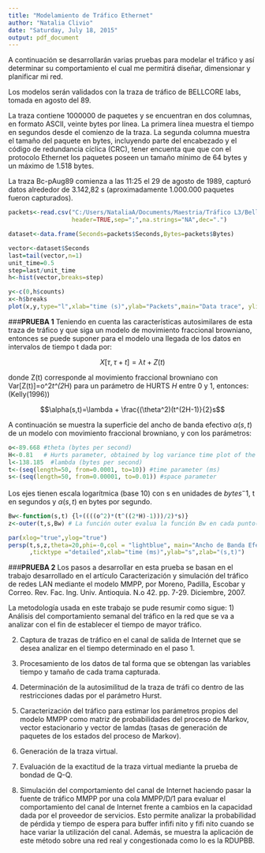 ```yaml
---
title: "Modelamiento de Tráfico Ethernet"
author: "Natalia Clivio"
date: "Saturday, July 18, 2015"
output: pdf_document
---
```

A continuación se desarrollarán varias pruebas para modelar el tráfico y así determinar su comportamiento el cual me permitirá diseñar, dimensionar y planificar mi red.

Los modelos serán validados con la traza de tráfico de BELLCORE labs, tomada en agosto del 89.

La traza contiene 1000000 de paquetes y se encuentran en dos columnas, en formato ASCII, veinte bytes por línea. La primera línea muestra el tiempo en segundos desde el comienzo de la traza. La segunda columna muestra el tamaño del paquete en bytes, incluyendo parte del encabezado y el código de redundancia cíclica (CRC), tener encuenta que que con el protocolo Ethernet los paquetes poseen un tamaño mínimo de 64 bytes y un máximo de 1.518 bytes.

La traza Bc-pAug89 comienza a las 11:25 el 29 de agosto de 1989, capturó datos alrededor de 3.142,82 s (aproximadamente 1.000.000 paquetes fueron capturados).


```r
packets<-read.csv("C:/Users/NataliaA/Documents/Maestria/Tráfico L3/Bellcore/BC-pAug89.csv",
                  header=TRUE,sep=";",na.strings="NA",dec=".")

dataset<-data.frame(Seconds=packets$Seconds,Bytes=packets$Bytes)

vector<-dataset$Seconds
last=tail(vector,n=1)
unit_time=0.5
step=last/unit_time
h<-hist(vector,breaks=step)              
````

````r
y<-c(0,h$counts)
x<-h$breaks
plot(x,y,type="l",xlab="time (s)",ylab="Packets",main="Data trace", ylim=c(0,500))
````

 
###**PRUEBA 1** 
Teniendo en cuenta las características autosimilares de esta traza de tráfico y que siga un modelo de movimiento fraccional browniano,  entonces se puede suponer para el modelo una llegada de los datos en intervalos de tiempo t dada por:

$$X[\tau,\tau+t]=\lambda t+Z(t)$$
 
donde Z(t) corresponde al movimiento fraccional browniano con Var[Z(t)]=o^2*t^(2*H) para un parámetro de HURTS *H* entre 0 y 1, entonces: (Kelly(1996))

$$\alpha(s,t)=\lambda + \frac{(\theta^2)(t^(2H-1)}{2}s$$

A continuación se muestra la superficie del ancho de banda efectivo $\alpha(s,t)$ de un modelo con movimiento fraccional browniano, y con los parámetros:

```r
o<-89.668 #theta (bytes per second)
H<-0.81   # Hurts parameter, obtained by log variance time plot of the data
l<-138.185  #lambda (bytes per second)
t<-(seq(length=50, from=0.0001, to=10)) #time parameter (ms)
s<-(seq(length=50, from=0.00001, to=0.01)) #space parameter

````

Los ejes tienen escala logarítmica (base 10) con s en unidades de $bytes^-1$, t en segundos y $\alpha(s,t)$ en bytes por segundo.

````r
Bw<-function(s,t) {l+((((o^2)*(t^((2*H)-1)))/2)*s)}   
z<-outer(t,s,Bw) # La función outer evalua la función Bw en cada punto(si,tj)

par(xlog="true",ylog="true")
persp(t,s,z,theta=20,phi=-0,col = "lightblue", main="Ancho de Banda Efectivo"
      ,ticktype ="detailed",xlab="time (ms)",ylab="s",zlab="(s,t)")  
````

###**PRUEBA 2**
Los pasos a desarrollar en esta prueba se basan en el  trabajo desarrollado en el artículo Caracterización y simulación del tráfico de redes LAN mediante el modelo MMPP, por Moreno, Padilla, Escobar y Correo. Rev. Fac. Ing. Univ. Antioquia. N.o 42. pp. 7-29. Diciembre, 2007.


La metodología usada en este trabajo se pude resumir como sigue: 
1) Análisis del comportamiento semanal del tráfico en la red que se va a analizar
con el fin de establecer el tiempo de mayor tráfico. 

2) Captura de trazas de tráfico en el canal de salida de Internet que se desea
analizar en el tiempo determinado en el paso 1. 

3) Procesamiento de los datos de tal forma que se obtengan las variables tiempo y
tamaño de cada trama capturada.

4) Determinación de la autosimilitud de la traza de tráfi co dentro de las
restricciones dadas por el parámetro Hurst. 

5) Caracterización del tráfico para estimar los parámetros propios del modelo
MMPP como matriz de probabilidades del proceso de Markov, vector estacionario y
vector de lamdas (tasas de generación de paquetes de los estados del proceso de
Markov). 

6) Generación de la traza virtual. 

7) Evaluación de la exactitud de la traza virtual mediante la prueba de bondad
de Q-Q. 

8) Simulación del comportamiento del canal de Internet haciendo pasar la fuente de tráfico MMPP por una cola MMPP/D/1 para evaluar el comportamiento del canal de
Internet frente a cambios en la capacidad dada por el proveedor de servicios. 
Esto permite analizar la probabilidad de pérdida y tiempo de espera para buffer
infifi nito y fifi nito cuando se hace variar la utilización del canal. 
Además, se muestra la aplicación de este método sobre una red real y congestionada como lo es la RDUPBB.



